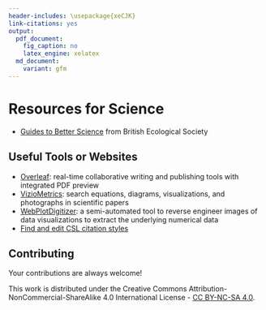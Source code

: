 ```yaml
---
header-includes: \usepackage{xeCJK}
link-citations: yes
output:
  pdf_document:
    fig_caption: no
    latex_engine: xelatex
  md_document:
    variant: gfm
---
```


# Resources for Science

- [Guides to Better Science](https://www.britishecologicalsociety.org/publications/guides-to/) from British Ecological Society

## Useful Tools or Websites
- [Overleaf](https://www.overleaf.com/): real-time collaborative writing and publishing tools with integrated PDF preview
- [VizioMetrics](http://viziometrics.org/): search equations, diagrams, visualizations, and photographs in scientific papers
- [WebPlotDigitizer](https://automeris.io/WebPlotDigitizer/): a semi-automated tool to reverse engineer images of data visualizations to extract the underlying numerical data
- [Find and edit CSL citation styles](http://editor.citationstyles.org/about/)

## Contributing

Your contributions are always welcome!

This work is distributed under the Creative Commons Attribution-NonCommercial-ShareAlike 4.0 International License - [CC BY-NC-SA 4.0](http://creativecommons.org/licenses/by-nc-sa/4.0/legalcode).